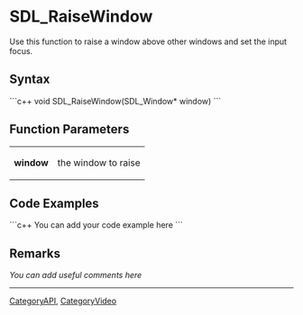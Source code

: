 
= SDL_RaiseWindow =
Use this function to raise a window above other windows and set the input focus.


== Syntax ==
```c++
void SDL_RaiseWindow(SDL_Window* window)
```

== Function Parameters ==
{|
|'''window'''
|the window to raise
|}

== Code Examples ==
```c++
You can add your code example here
```

== Remarks ==
''You can add useful comments here''

----
[[CategoryAPI]], [[CategoryVideo]]
